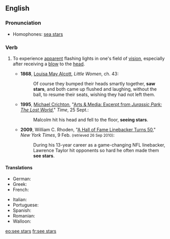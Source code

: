 ==English==

===Pronunciation===
* Homophones: [[sea stars]]

===Verb===
{{en-verb|head=[[to]] [[see]] [[star]]s|sees stars|seeing stars|saw stars|seen stars}}

# {{label|en|idiomatic}} To experience [[apparent]] flashing lights in one's field of [[vision]], especially after receiving a [[blow]] to the [[head]].
#* '''1868''', [[w:Louisa May Alcott|Louisa May Alcott]], ''Little Women'', ch. 43:
#*: Of course they bumped their heads smartly together, '''saw stars''', and both came up flushed and laughing, without the ball, to resume their seats, wishing they had not left them.
#* '''1995''', [[w:Michael Crichton|Michael Crichton]], "[http://www.time.com/time/magazine/article/0,9171,983488,00.html Arts & Media: Excerpt from ''Jurassic Park: The Lost World'']," ''Time'', 25 Sept.:
#*: Malcolm hit his head and fell to the floor, '''seeing stars'''.
#* '''2009''', William C. Rhoden, "[http://www.nytimes.com/2009/02/10/sports/football/10rhoden.html?em A Hall of Fame Linebacker Turns 50]," ''New York Times'', 9 Feb. <small>(retrieved 26 Sep 2010)</small>:
#*: During his 13-year career as a game-changing NFL linebacker, Lawrence Taylor hit opponents so hard he often made them '''see stars'''.

====Translations====
{{trans-top|experience flashing lights}}
* German: {{t|de|alle Sterne am Himmel leuchten sehen}}
* Greek: {{t|el|βλέπω αστεράκια}}
* French: {{t+|fr|voir trente-six chandelles}}
{{trans-mid}}
* Italian: {{t|it|vedere le stelle}}
* Portuguese: {{t|pt|ver estrelas}}
* Spanish: {{t|es|ver estrellas}}
* Romanian: {{t|ro|vedea stele verzi}}
* Walloon: {{t+|wa|vey des stoeles e plin djoû}}
{{trans-bottom}}

[[eo:see stars]]
[[fr:see stars]]